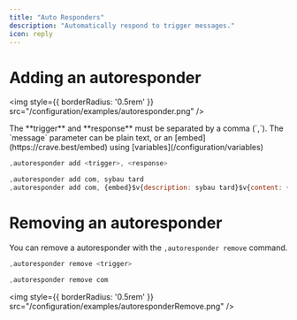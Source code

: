 ```yaml
---
title: "Auto Responders"
description: "Automatically respond to trigger messages."
icon: reply
---
```



# Adding an autoresponder

<img
  style={{ borderRadius: '0.5rem' }}
  src="/configuration/examples/autoresponder.png"
/>

<Warning>
  The **trigger** and **response** must be separated by a comma (`,`).
</Warning>

<Tip>
The `message` parameter can be plain text, or an [embed](https://crave.best/embed) using [variables](/configuration/variables)
</Tip>

<CodeGroup>

```javascript Syntax
,autoresponder add <trigger>, <response>
```

```javascript Example
,autoresponder add com, sybau tard
,autoresponder add com, {embed}$v{description: sybau tard}$v{content: {user.mention}}
```

</CodeGroup>

# Removing an autoresponder
You can remove a autoresponder with the `,autoresponder remove` command.

<CodeGroup>

```javascript Syntax
,autoresponder remove <trigger>
```

```javascript Example
,autoresponder remove com
```

</CodeGroup>

<img
  style={{ borderRadius: '0.5rem' }}
  src="/configuration/examples/autoresponderRemove.png"
/>